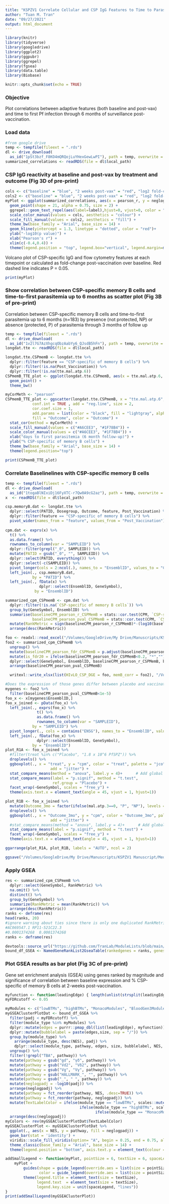 ```yaml
---
title: "KSPZV1 Correlate Cellular and CSP IgG Features to Time to Parasitemia through 6 months"
author: "Tuan M. Tran"
date: "09/27/2021"
output: html_document
---
```


```r
library(knitr)
library(tidyverse)
library(googledrive)
library(ggplot2)
library(ggpubr)
library(ggrepel)
library(fgsea)
library(data.table)
library(Biobase)
```

```r
knitr::opts_chunk$set(echo = TRUE)
```

### Objective

Plot correlations between adaptive features (both baseline and post-vax) and time to first Pf infection through 6 months of surveillance post-vaccination.

### Load data

```r
#from google drive
temp <- tempfile(fileext = ".rds")
dl <- drive_download(
  as_id("1pSt3bzf_F8KO4mQRQojLuYHexGewLwPI"), path = temp, overwrite = TRUE)
summarized_correlations <- readRDS(file = dl$local_path)
```

### CSP IgG reactivity at baseline and post-vax by treatment and outcome (Fig 3D of pre-print)

```r
cols <- c("baseline" = "blue", "2 weeks post-vax" = "red", "log2 fold-change" = "orange")
cols2 <- c("baseline" = "blue", "2 weeks post-vax" = "red", "log2 fold-change" = "orange", "not significant" = "gray")
myPlot <- ggplot(summarized_correlations, aes(x = pearson_r, y = neglogpval, fill = timepoint2, color = timepoint, label = label)) +
  geom_point(shape = 21, alpha = 0.75, size = 2) +
  ggrepel::geom_text_repel(aes(label=label),hjust=0, vjust=0, color = "black", force_pull = 1, size = 3.25, segment.size = 0.2) +
  scale_color_manual(values = cols, aesthetics = "colour") +
  scale_fill_manual(values = cols2, aesthetics = "fill") +
  theme_bw(base_family = "Arial", base_size = 14) +
  geom_hline(yintercept = 1.3, linetype = "dotted", color = "red")+
  ylab("-log10(p value)") +
  xlab("Pearson's r") +
  xlim(c(-0.4,0.4)) +
  theme(legend.position = "top", legend.box="vertical", legend.margin=margin())
```

Volcano plot of CSP-specific IgG and flow cytometry features at each timepoint or calculated as fold-change
post-vaccination over baseline. Red dashed line indicates P = 0.05.

```r
print(myPlot)
```

### Show correlation between CSP-specific memory B cells and time-to-first parasitemia up to 6 months as scatter plot (Fig 3B of pre-print)

Correlation between CSP-specific memory B cells and time-to-first parasitemia up to 6 months (n=183) by presence (not protected, NP) or absence (protected, P) of parasitemia through 3 months of follow up

```r
temp <- tempfile(fileext = ".rds")
dl <- drive_download(
  as_id("1v2l7G7AzXhgcqObzAabYy6_QJsdB5hFn"), path = temp, overwrite = TRUE)
longdat.tte <- readRDS(file = dl$local_path)

longdat.tte.CSPmemB <- longdat.tte %>%
  dplyr::filter(feature == "CSP-specific of memory B cells") %>%
  dplyr::filter(!is.na(Post_Vaccination)) %>%
  dplyr::filter(!is.na(tte.mal.atp.6)) 
CSPmemB_TTE_plot <- ggplot(longdat.tte.CSPmemB, aes(x = tte.mal.atp.6, y = Post_Vaccination)) +
  geom_point() +
  theme_bw()

myCorMeth <- "pearson"
CSPmemB_TTE_plot <- ggscatter(longdat.tte.CSPmemB, x = "tte.mal.atp.6", y = "Post_Vaccination",
            conf.int = TRUE , add = "reg.line", size = 2,
            cor.coef.size = 1,
            add.params = list(color = "black", fill = "lightgray", alpha = 0.4, size = 1),
            fill = "Outcome", color = "Outcome") +
  stat_cor(method = myCorMeth) +
  scale_fill_manual(values = c("#A6CEE3", "#1F78B4")) +
  scale_color_manual(values = c("#A6CEE3", "#1F78B4")) +
  xlab("days to first parasitemia (6 month follow-up)") +
  ylab("% CSP-specific of memory B cells") +
  theme_bw(base_family = "Arial", base_size = 14) +
  theme(legend.position="top") 
```

```r
print(CSPmemB_TTE_plot)
```

### Correlate Baselinelines with CSP-specific memory B cells

```r
temp <- tempfile(fileext = ".rds")
dl <- drive_download(
  as_id("1togaBlNIxiDj16FyXTC-r7Qw0A9cG2az"), path = temp, overwrite = TRUE)
x  <- readRDS(file = dl$local_path)
```

```r
csp.memoryB.dat <- longdat.tte %>%
  dplyr::select(PATID, Dosegroup, Outcome, feature, Post_Vaccination) %>%
  dplyr::filter(feature == "CSP-specific of memory B cells") %>%
  pivot_wider(names_from = "feature", values_from = "Post_Vaccination")
  
cpm.dat <- exprs(x) %>%
  t() %>%
  as.data.frame() %>%
  rownames_to_column(var = "SAMPLEID") %>%
  dplyr::filter(grepl("_0", SAMPLEID)) %>%
  mutate(PATID = gsub("_0", "", SAMPLEID)) %>%
  dplyr::select(PATID, everything()) %>%
  dplyr::select(-c(SAMPLEID)) %>%
  pivot_longer(cols = 2:ncol(.), names_to = "EnsemblID", values_to = "CPM") %>%
  left_join(., csp.memoryB.dat,
            by = "PATID") %>%
  left_join(., fData(x) %>%
               dplyr::select(EnsemblID, GeneSymbol),
             by = "EnsemblID")

summarized_cpm_CSPmemB <- cpm.dat %>%
  dplyr::filter(!is.na(`CSP-specific of memory B cells`)) %>%
  group_by(GeneSymbol, EnsemblID) %>%
  summarise(baselineCPM_pearson_r_CSPMemB = stats::cor.test(CPM, `CSP-specific of memory B cells`, method = myCorMeth)$estimate,
            baselineCPM_pearson_pval_CSPMemB = stats::cor.test(CPM, `CSP-specific of memory B cells`, method = myCorMeth)$p.val) %>%
  mutate(RankMetric = sign(baselineCPM_pearson_r_CSPMemB)*-(log10(baselineCPM_pearson_pval_CSPMemB))) %>%
  arrange(desc(RankMetric))
```

```r
foo <- readxl::read_excel("/Volumes/GoogleDrive/My Drive/Manuscripts/KSPZV1 Manuscript/Med Revised Submission 2022/Supplementary Tables/Table S2 Hi vs Lo CSP IgG baseline DEGs for KSPZV1 UNCHANGED.xlsx")
foo2 <- summarized_cpm_CSPmemB %>%
  ungroup() %>%
  mutate(baselineCPM_pearson_fdr_CSPMemB = p.adjust(baselineCPM_pearson_pval_CSPMemB)) %>%
  mutate(is_fdr20 = ifelse(baselineCPM_pearson_fdr_CSPMemB<0.2, "*","")) %>%
  dplyr::select(GeneSymbol, EnsemblID, baselineCPM_pearson_r_CSPMemB, baselineCPM_pearson_pval_CSPMemB, baselineCPM_pearson_fdr_CSPMemB, is_fdr20, RankMetric) %>%
  arrange(baselineCPM_pearson_pval_CSPMemB)

  writexl::write_xlsx(list(HIvLO_CSP_DGE = foo, memB_corr = foo2), "/Volumes/GoogleDrive/My Drive/Manuscripts/KSPZV1 Manuscript/Med Revised Submission 2022/Supplementary Tables/Table S2 Hi vs Lo CSP IgG baseline DEGs for KSPZV1 add memBcorr REVISED.xlsx")
```

```r
#Does the expression of those genes differ between placebo and vaccinated groups?
mygenes <- foo2 %>%
  filter(baselineCPM_pearson_pval_CSPMemB<1e-5)
foo_x <- x[mygenes$EnsemblID,]
foo_x_joined <- pData(foo_x) %>%
  left_join(., exprs(foo_x) %>%
              t() %>%
              as.data.frame() %>%
              rownames_to_column(var = "SAMPLEID"),
            by = "SAMPLEID") %>%
  pivot_longer(., cols = contains("ENSG"), names_to = "EnsemblID", values_to = "cpm") %>%
  left_join(., fData(foo_x) %>%
              dplyr::select(EnsemblID, GeneSymbol),
            by = "EnsemblID")
plot_R1A <- foo_x_joined %>%
  #filter(treat %in% c("Placebo", "1.8 x 10^6 PfSPZ")) %>%
  droplevels() %>%
  ggboxplot(., x = "treat", y = "cpm", color = "treat", palette = "jco",
                    add = "jitter") +
  stat_compare_means(method = "anova", label.y = 4)+      # Add global p-value
  stat_compare_means(label = "p.signif", method = "t.test",
                     ref.group = "Placebo") +  
  facet_wrap(~GeneSymbol, scales = "free_y") +
  theme(axis.text.x = element_text(angle = 45, vjust = 1, hjust=1))

plot_R1B <- foo_x_joined %>%
  mutate(Outcome_3mo = factor(ifelse(mal.atp.3==0, "P", "NP"), levels = c("NP","P"))) %>%
  droplevels() %>%
  ggboxplot(., x = "Outcome_3mo", y = "cpm", color = "Outcome_3mo", palette = "jco",
                    add = "jitter") +
  #stat_compare_means(method = "anova", label.y = 4)+      # Add global p-value
  stat_compare_means(label = "p.signif", method = "t.test") +  
  facet_wrap(~GeneSymbol, scales = "free_y") +
  theme(axis.text.x = element_text(angle = 45, vjust = 1, hjust=1))

ggarrange(plot_R1A, plot_R1B, labels = "AUTO", ncol = 2)

ggsave("/Volumes/GoogleDrive/My Drive/Manuscripts/KSPZV1 Manuscript/Med Revised Submission 2022/Figures/Revised Figure Panels/Rev1_Question_RE_Fig3.png", device = "png", width = 13, height = 5, dpi = 300)
```

### Apply GSEA

```r
res <- summarized_cpm_CSPmemB %>%
  dplyr::select(GeneSymbol, RankMetric) %>%
  na.omit() %>% 
  distinct() %>% 
  group_by(GeneSymbol) %>% 
  summarize(RankMetric = mean(RankMetric)) %>%
  arrange(desc(RankMetric)) 
ranks <- deframe(res)
head(ranks, 20)
#ignore warning about ties since there is only one duplicated RankMetric ranks[DescTools::AllDuplicated(ranks)]
#AC069547.1 RP11-521C22.3 
#0.0001374268  0.0001374268 
ranks <- deframe(res)

devtools::source_url("https://github.com/TranLab/ModuleLists/blob/main/NamedGeneRankList2GseaTable.R?raw=TRUE")
bound_df_GSEA <- NamedGeneRankList2GseaTable(rankedgenes = ranks, geneset = "bloodmodules", output_directory = tempdir(), filename_prefix = "GSEA_baseline_CPM_postvax_CSPmemB_AllGroups", minSize = 20, fixed_seed = TRUE)
```

### Plot GSEA results as bar plot (Fig 3C of pre-print)

Gene set enrichment analysis (GSEA) using genes ranked by magnitude and significance of correlation between baseline expression and % CSP-specific of memory B cells at 2-weeks post-vaccination.

```r
myfunction <- function(leadingEdge) { length(unlist(strsplit(leadingEdge, ", "))) }
myFDRcutoff <- 0.05

myModules <- c("lowBTMs", "highBTMs", "MonacoModules", "BloodGen3Module", "MSigDB_Hallmark_v7.4")
myGSEAClusterPlotDat <- bound_df_GSEA %>%
  filter(padj < myFDRcutoff) %>%
  filter(module_type %in% myModules) %>%
  dplyr::mutate(edges = purrr::pmap_dbl(list(leadingEdge), myfunction)) %>%
  dplyr::mutate(bubblelabel = paste(edges,size, sep = "/")) %>%
  group_by(module_type) %>%
    arrange(module_type, desc(NES), padj) %>%
    dplyr::select(module_type, pathway, edges, size, bubblelabel, NES, padj) %>%
  ungroup() %>%
  filter(!grepl("TBA", pathway)) %>%
  mutate(pathway = gsub("gd", "γδ", pathway)) %>%
  mutate(pathway = gsub("Vd2", "Vδ2", pathway)) %>%
  mutate(pathway = gsub("Vg", "Vγ", pathway)) %>%
  mutate(pathway = gsub("HALLMARK_", "", pathway)) %>%
  mutate(pathway = gsub("_", " ", pathway)) %>%
  mutate(neglogpadj = -log10(padj)) %>%
  arrange(neglogpadj) %>%
  mutate(pathway = fct_reorder(pathway, NES, .desc=TRUE)) %>%
  mutate(pathway = fct_reorder(pathway, neglogpadj)) %>%
  mutate(TextLabelColor = ifelse(module_type == "lowBTMs", scales::muted("red"),
                                 ifelse(module_type == "highBTMs", scales::muted("blue"),
                                        ifelse(module_type == "MonacoModules", "black","orange")))) %>%
  arrange(desc(neglogpadj))
myColors <- rev(myGSEAClusterPlotDat$TextLabelColor)
myGSEAClusterPlot <- myGSEAClusterPlotDat %>%
  ggplot(., aes(x = NES, y = pathway, fill = neglogpadj)) +
  geom_bar(stat = 'identity') + 
  viridis::scale_fill_viridis(option= "A", begin = 0.25, end = 0.75, alpha = 0.8, direction = -1, name = "neglogpadj") +
  theme_classic(base_family = "Arial", base_size = 14) +
  theme(legend.position = "bottom", axis.text.y = element_text(colour = myColors))
```

```r
addSmallLegend <- function(myPlot, pointSize = 6, textSize = 6, spaceLegend = 1) {
    myPlot +
        guides(shape = guide_legend(override.aes = list(size = pointSize)),
               color = guide_legend(override.aes = list(size = pointSize))) +
        theme(legend.title = element_text(size = textSize), 
              legend.text  = element_text(size = textSize),
              legend.key.size = unit(spaceLegend, "lines"))
}
print(addSmallLegend(myGSEAClusterPlot))
```